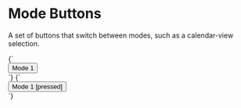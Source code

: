 
<Meta title="Atoms/Button--mode" />

# Mode Buttons

A set of buttons that switch between modes, such as a calendar-view selection.

<Canvas isColumn>
  <Story name="Button--mode">
    {`
      <div class="o-button--mode-container">
        <button type="button" class="o-button o-button--mode u-h6">
          Mode 1
        </button>
      </div>
    `}
  </Story>
  <Story name="Button--mode [pressed]">
    {`
      <div class="o-button--mode-container">
        <button type="button" class="o-button o-button--mode u-h6" aria-pressed="true">
          Mode 1 [pressed]
        </button>
      </div>
    `}
  </Story>
</Canvas>
